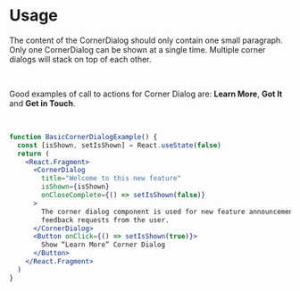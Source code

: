 # Usage
The content of the CornerDialog should only contain one small paragraph.
Only one CornerDialog can be shown at a single time. Multiple corner dialogs will stack on top of each other.

<br />

Good examples of call to actions for Corner Dialog are: **Learn More**, **Got It** and **Get in Touch**.

<br />

```jsx
function BasicCornerDialogExample() {
  const [isShown, setIsShown] = React.useState(false)
  return (
    <React.Fragment>
      <CornerDialog
        title="Welcome to this new feature"
        isShown={isShown}
        onCloseComplete={() => setIsShown(false)}
      >
        The corner dialog component is used for new feature announcements and
        feedback requests from the user.
      </CornerDialog>
      <Button onClick={() => setIsShown(true)}>
        Show “Learn More” Corner Dialog
      </Button>
    </React.Fragment>
  )
}
```
